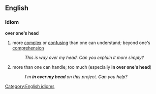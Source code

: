 ==English==

===Idiom===
'''over one's head'''
#more [[complex]] or [[confusing]] than one can understand; beyond one's [[comprehension]]
#:''This is way over my head. Can you explain it more simply?'' 
#more than one can handle; too much (especially '''in over one's head''')
#:''I'm '''in over my head''' on this project.  Can you help?''


[[Category:English idioms]]